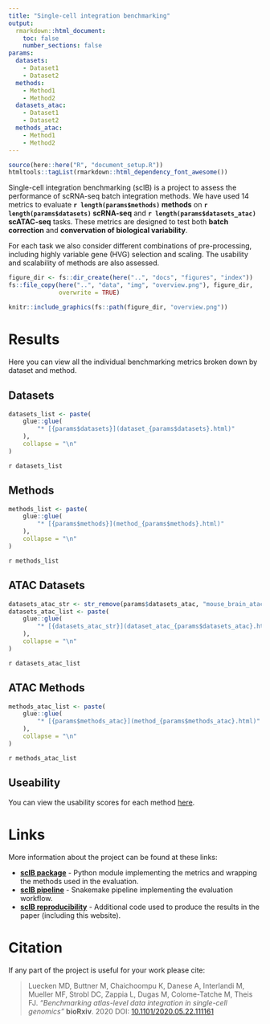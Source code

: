 ```yaml
---
title: "Single-cell integration benchmarking"
output:
  rmarkdown::html_document:
    toc: false
    number_sections: false
params:
  datasets:
    - Dataset1
    - Dataset2
  methods:
    - Method1
    - Method2
  datasets_atac:
    - Dataset1
    - Dataset2
  methods_atac:
    - Method1
    - Method2
---
```


```r
source(here::here("R", "document_setup.R"))
htmltools::tagList(rmarkdown::html_dependency_font_awesome())
```

Single-cell integration benchmarking (scIB) is a project to assess the performance of scRNA-seq batch integration methods.
We have used 14 metrics to evaluate **`r length(params$methods)` methods** on **`r length(params$datasets)` scRNA-seq** and **`r length(params$datasets_atac)` scATAC-seq** tasks.
These metrics are designed to test both **batch correction** and **convervation of biological variability**.

For each task we also consider different combinations of pre-processing, including highly variable gene (HVG) selection and scaling.
The usability and scalability of methods are also assessed.

```r
figure_dir <- fs::dir_create(here("..", "docs", "figures", "index"))
fs::file_copy(here("..", "data", "img", "overview.png"), figure_dir,
              overwrite = TRUE)

knitr::include_graphics(fs::path(figure_dir, "overview.png"))
```

# Results

Here you can view all the individual benchmarking metrics broken down by dataset and method.

<div class = "row">
<div class = "col-sm-6 col-md-3">

## Datasets

```r
datasets_list <- paste(
    glue::glue(
        "* [{params$datasets}](dataset_{params$datasets}.html)"
    ),
    collapse = "\n"
)
```

`r datasets_list`

</div>

<div class = "col-sm-6 col-md-3">

## Methods

```r
methods_list <- paste(
    glue::glue(
        "* [{params$methods}](method_{params$methods}.html)"
    ),
    collapse = "\n"
)
```

`r methods_list`

</div>

<div class = "col-sm-6 col-md-3">

## ATAC Datasets

```r
datasets_atac_str <- str_remove(params$datasets_atac, "mouse_brain_atac_")
datasets_atac_list <- paste(
    glue::glue(
        "* [{datasets_atac_str}](dataset_atac_{params$datasets_atac}.html)"
    ),
    collapse = "\n"
)
```

`r datasets_atac_list`

</div>

<div class = "col-sm-6 col-md-3">

## ATAC Methods

```r
methods_atac_list <- paste(
    glue::glue(
        "* [{params$methods_atac}](method_{params$methods_atac}.html)"
    ),
    collapse = "\n"
)
```

`r methods_atac_list`

</div>
</div>

## Useability

You can view the usability scores for each method [here](usability.html).

# Links

More information about the project can be found at these links:

* **[scIB package][scIB-github]** - Python module implementing the metrics and wrapping the methods used in the evaluation.
* **[scIB pipeline][scIB-pipe-github]** - Snakemake pipeline implementing the evaluation workflow.
* **[scIB reproducibility][scIB-repro-github]** - Additional code used to produce the results in the paper (including this website).

# Citation

If any part of the project is useful for your work please cite:

> Luecken MD, Buttner M, Chaichoompu K, Danese A, Interlandi M, Mueller MF, Strobl DC, Zappia L, Dugas M, Colome-Tatche M, Theis FJ.
> _"Benchmarking atlas-level data integration in single-cell genomics"_
> **bioRxiv**. 2020
> DOI: [10.1101/2020.05.22.111161][preprint]

[scIB-github]: https://github.com/theislab/scib "scIB package GitHub repository"
[scIB-pipe-github]: https://github.com/theislab/scib-pipeline "scIB pipeline GitHub repository"
[scIB-repro-github]: https://github.com/theislab/scib-reproducibility "scIB reproducibility GitHub repository"
[preprint]: https://doi.org/10.1101/2020.05.22.111161 "scIB preprint"
